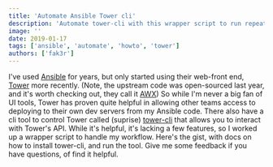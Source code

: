 ```yaml
---
title: 'Automate Ansible Tower cli'
description: 'Automate tower-cli with this wrapper script to run repeatable Ansible jobs'
image: ''
date: 2019-01-17
tags: ['ansible', 'automate', 'howto', 'tower']
authors: ['fak3r']
---
```


I've used [Ansible](https://www.ansible.com/) for years, but only started using their web-front end, [Tower](https://www.ansible.com/products/tower) more recently. (Note, the upstream code was open-sourced last year, and it's worth checking out, they call it [AWX](https://github.com/ansible/awx)) So while I'm never a big fan of UI tools, Tower has proven quite helpful in allowing other teams access to deploying to their own dev servers from my Ansible code. There also have a cli tool to control Tower called (suprise) [tower-cli](https://github.com/ansible/tower-cli) that allows you to interact with Tower's API. While it's helpful, it's lacking a few features, so I worked up a wrapper script to handle my workflow. Here's the gist, with docs on how to install tower-cli, and run the tool. Give me some feedback if you have questions, of find it helpful.

<script src="https://gist.github.com/philcryer/fdce90d0b06517a49ff2fdba41b579df.js"></script>

